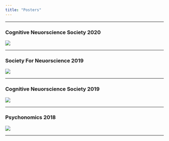 ```yaml
---
title: "Posters"
---
```

***

### Cognitive Neuorscience Society 2020

![](pdfs/molitor_cns_2020_final.JPEG)

***

### Society For Neuorscience 2019

![](pdfs/sfn2019_12.JPEG)

***

### Cognitive Neuorscience Society 2019

![](pdfs/Tremblay-McGawEtal19_CNS_FINAL.JPEG)


***

### Psychonomics 2018

![](pdfs/Psychonomics_Poster.JPEG)

***
